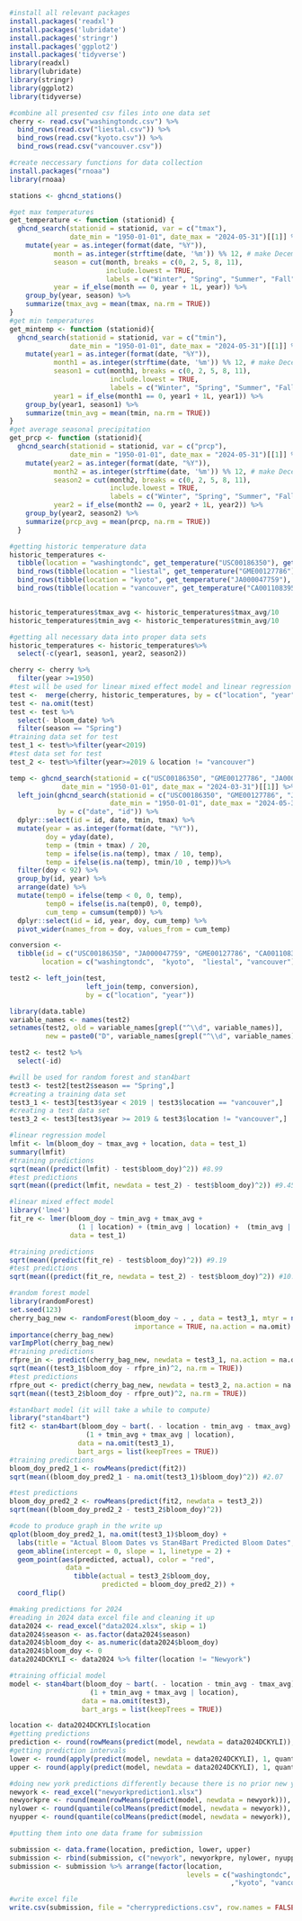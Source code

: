 
```r
#install all relevant packages
install.packages('readxl')
install.packages('lubridate')
install.packages('stringr')
install.packages('ggplot2')
install.packages('tidyverse')
library(readxl)
library(lubridate)
library(stringr)
library(ggplot2)
library(tidyverse)
```

```r
#combine all presented csv files into one data set
cherry <- read.csv("washingtondc.csv") %>% 
  bind_rows(read.csv("liestal.csv")) %>% 
  bind_rows(read.csv("kyoto.csv")) %>% 
  bind_rows(read.csv("vancouver.csv"))
```

```r
#create neccessary functions for data collection
install.packages("rnoaa")
library(rnoaa)

stations <- ghcnd_stations()

#get max temperatures
get_temperature <- function (stationid) {
  ghcnd_search(stationid = stationid, var = c("tmax"), 
               date_min = "1950-01-01", date_max = "2024-05-31")[[1]] %>%
    mutate(year = as.integer(format(date, "%Y")),
           month = as.integer(strftime(date, '%m')) %% 12, # make December "0"
           season = cut(month, breaks = c(0, 2, 5, 8, 11),
                        include.lowest = TRUE,
                        labels = c("Winter", "Spring", "Summer", "Fall")),
           year = if_else(month == 0, year + 1L, year)) %>%
    group_by(year, season) %>%
    summarize(tmax_avg = mean(tmax, na.rm = TRUE))
}
#get min temperatures
get_mintemp <- function (stationid){
  ghcnd_search(stationid = stationid, var = c("tmin"), 
               date_min = "1950-01-01", date_max = "2024-05-31")[[1]] %>%
    mutate(year1 = as.integer(format(date, "%Y")),
           month1 = as.integer(strftime(date, '%m')) %% 12, # make December "0"
           season1 = cut(month1, breaks = c(0, 2, 5, 8, 11),
                         include.lowest = TRUE,
                         labels = c("Winter", "Spring", "Summer", "Fall")),
           year1 = if_else(month1 == 0, year1 + 1L, year1)) %>%
    group_by(year1, season1) %>%
    summarize(tmin_avg = mean(tmin, na.rm = TRUE))
}
#get average seasonal precipitation
get_prcp <- function (stationid){
  ghcnd_search(stationid = stationid, var = c("prcp"), 
               date_min = "1950-01-01", date_max = "2024-05-31")[[1]] %>%
    mutate(year2 = as.integer(format(date, "%Y")),
           month2 = as.integer(strftime(date, '%m')) %% 12, # make December "0"
           season2 = cut(month2, breaks = c(0, 2, 5, 8, 11),
                         include.lowest = TRUE,
                         labels = c("Winter", "Spring", "Summer", "Fall")),
           year2 = if_else(month2 == 0, year2 + 1L, year2)) %>%
    group_by(year2, season2) %>%
    summarize(prcp_avg = mean(prcp, na.rm = TRUE))
  }

```

```r
#getting historic temperature data
historic_temperatures <-
  tibble(location = "washingtondc", get_temperature("USC00186350"), get_mintemp("USC00186350"), get_prcp("USC00186350")) %>%
  bind_rows(tibble(location = "liestal", get_temperature("GME00127786"), get_mintemp("GME00127786"), get_prcp("GME00127786"))) %>%
  bind_rows(tibble(location = "kyoto", get_temperature("JA000047759"), get_mintemp("JA000047759"), get_prcp("JA000047759"))) %>%
  bind_rows(tibble(location = "vancouver", get_temperature("CA001108395"), get_mintemp("CA001108395"), get_prcp("CA001108395")))


historic_temperatures$tmax_avg <- historic_temperatures$tmax_avg/10
historic_temperatures$tmin_avg <- historic_temperatures$tmin_avg/10
```

```r
#getting all necessary data into proper data sets 
historic_temperatures <- historic_temperatures%>%
  select(-c(year1, season1, year2, season2))

cherry <- cherry %>%
  filter(year >=1950)
#test will be used for linear mixed effect model and linear regression model
test <-  merge(cherry, historic_temperatures, by = c("location", "year"), all = TRUE)
test <- na.omit(test)
test <- test %>%
  select(- bloom_date) %>%
  filter(season == "Spring")
#training data set for test
test_1 <- test%>%filter(year<2019)
#test data set for test
test_2 <- test%>%filter(year>=2019 & location != "vancouver")

temp <- ghcnd_search(stationid = c("USC00186350", "GME00127786", "JA000047759", "CA001108395"), var = c("tmax"), 
             date_min = "1950-01-01", date_max = "2024-03-31")[[1]] %>%
  left_join(ghcnd_search(stationid = c("USC00186350", "GME00127786", "JA000047759", "CA001108395"), var = c("tmin"), 
                         date_min = "1950-01-01", date_max = "2024-05-31")[[1]],
            by = c("date", "id")) %>%
  dplyr::select(id = id, date, tmin, tmax) %>%
  mutate(year = as.integer(format(date, "%Y")),
         doy = yday(date),
         temp = (tmin + tmax) / 20,
         temp = ifelse(is.na(temp), tmax / 10, temp),
         temp = ifelse(is.na(temp), tmin/10 , temp))%>%
  filter(doy < 92) %>%
  group_by(id, year) %>%
  arrange(date) %>%
  mutate(temp0 = ifelse(temp < 0, 0, temp),
         temp0 = ifelse(is.na(temp0), 0, temp0),
         cum_temp = cumsum(temp0)) %>%
  dplyr::select(id = id, year, doy, cum_temp) %>%
  pivot_wider(names_from = doy, values_from = cum_temp)

conversion <-
  tibble(id = c("USC00186350", "JA000047759", "GME00127786", "CA001108395"),
        location = c("washingtondc",  "kyoto",  "liestal", "vancouver"))

test2 <- left_join(test, 
                   left_join(temp, conversion), 
                   by = c("location", "year"))

library(data.table)
variable_names <- names(test2)
setnames(test2, old = variable_names[grepl("^\\d", variable_names)],
         new = paste0("D", variable_names[grepl("^\\d", variable_names)]))

test2 <- test2 %>%
  select(-id)

#will be used for random forest and stan4bart
test3 <- test2[test2$season == "Spring",]
#creating a training data set
test3_1 <- test3[test3$year < 2019 | test3$location == "vancouver",]
#creating a test data set
test3_2 <- test3[test3$year >= 2019 & test3$location != "vancouver",]
```

```r
#linear regression model
lmfit <- lm(bloom_doy ~ tmax_avg + location, data = test_1)
summary(lmfit)
#training predictions
sqrt(mean((predict(lmfit) - test$bloom_doy)^2)) #8.99  
#test predictions
sqrt(mean((predict(lmfit, newdata = test_2) - test$bloom_doy)^2)) #9.45
```

```r
#linear mixed effect model
library('lme4') 
fit_re <- lmer(bloom_doy ~ tmin_avg + tmax_avg +
                 (1 | location) + (tmin_avg | location) +  (tmin_avg | location),
               data = test_1)

#training predictions
sqrt(mean((predict(fit_re) - test$bloom_doy)^2)) #9.19  
#test predictions
sqrt(mean((predict(fit_re, newdata = test_2) - test$bloom_doy)^2)) #10.68

```

```r
#random forest model
library(randomForest)
set.seed(123)
cherry_bag_new <- randomForest(bloom_doy ~ . , data = test3_1, mtyr = ncol(test3_1)-1, 
                               importance = TRUE, na.action = na.omit)
importance(cherry_bag_new)
varImpPlot(cherry_bag_new)
#training predictions
rfpre_in <- predict(cherry_bag_new, newdata = test3_1, na.action = na.omit)
sqrt(mean((test3_1$bloom_doy - rfpre_in)^2, na.rm = TRUE))
#test predictions
rfpre_out <- predict(cherry_bag_new, newdata = test3_2, na.action = na.omit)
sqrt(mean((test3_2$bloom_doy - rfpre_out)^2, na.rm = TRUE))
```

```r
#stan4bart model (it will take a while to compute)
library("stan4bart") 
fit2 <- stan4bart(bloom_doy ~ bart(. - location - tmin_avg - tmax_avg) + 
                   (1 + tmin_avg + tmax_avg | location),
                 data = na.omit(test3_1), 
                 bart_args = list(keepTrees = TRUE))
#training predictions
bloom_doy_pred2_1 <- rowMeans(predict(fit2))
sqrt(mean((bloom_doy_pred2_1 - na.omit(test3_1)$bloom_doy)^2)) #2.07

#test predictions
bloom_doy_pred2_2 <- rowMeans(predict(fit2, newdata = test3_2))
sqrt(mean((bloom_doy_pred2_2 - test3_2$bloom_doy)^2)) 
```

```r
#code to produce graph in the write up
qplot(bloom_doy_pred2_1, na.omit(test3_1)$bloom_doy) + 
  labs(title = "Actual Bloom Dates vs Stan4Bart Predicted Bloom Dates", x = "Predicted Bloom Dates (Day of the Year)", y = "Actual Bloom Dates (Day of the Year)") +
  geom_abline(intercept = 0, slope = 1, linetype = 2) +
  geom_point(aes(predicted, actual), color = "red",
              data = 
                tibble(actual = test3_2$bloom_doy,
                       predicted = bloom_doy_pred2_2)) +
  coord_flip()
```
```r
#making predictions for 2024
#reading in 2024 data excel file and cleaning it up
data2024 <- read_excel("data2024.xlsx", skip = 1)
data2024$season <- as.factor(data2024$season)
data2024$bloom_doy <- as.numeric(data2024$bloom_doy)
data2024$bloom_doy <- 0
data2024DCKYLI <- data2024 %>% filter(location != "Newyork")

#training official model
model <- stan4bart(bloom_doy ~ bart(. - location - tmin_avg - tmax_avg) + 
                    (1 + tmin_avg + tmax_avg | location),
                  data = na.omit(test3), 
                  bart_args = list(keepTrees = TRUE))

location <- data2024DCKYLI$location
#getting predictions
prediction <- round(rowMeans(predict(model, newdata = data2024DCKYLI)), digits = 0)
#getting prediction intervals
lower <- round(apply(predict(model, newdata = data2024DCKYLI), 1, quantile, prob = .025), digits = 0)
upper <- round(apply(predict(model, newdata = data2024DCKYLI), 1, quantile, prob = .975), digits = 0)


```

```r
#doing new york predictions differently because there is no prior new york data
newyork <- read_excel("newyorkprediction1.xlsx")
newyorkpre <- round(mean(rowMeans(predict(model, newdata = newyork))), digits = 0)
nylower <- round(quantile(colMeans(predict(model, newdata = newyork)), prob = .025), digits = 0)
nyupper <- round(quantile(colMeans(predict(model, newdata = newyork)), prob = .975), digits = 0)

```

```r
#putting them into one data frame for submission

submission <- data.frame(location, prediction, lower, upper)
submission <- rbind(submission, c("newyork", newyorkpre, nylower, nyupper))
submission <- submission %>% arrange(factor(location, 
                                            levels = c("washingtondc", "liestal"
                                                       ,"kyoto", "vancouver", "newyork")))

#write excel file
write.csv(submission, file = "cherrypredictions.csv", row.names = FALSE)

```




